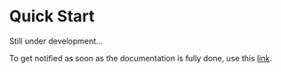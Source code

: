 # Quick Start
Still under development...

To get notified as soon as the documentation is fully done, use this
[link](https://cipherlogs.com/newsletter).

